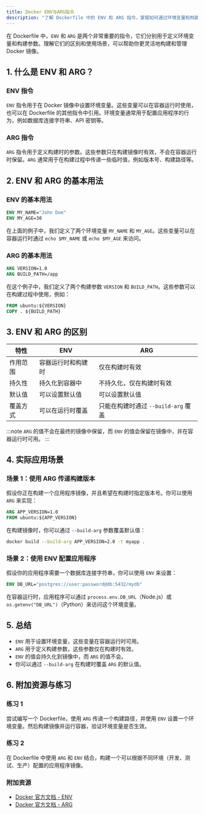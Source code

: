 ```yaml
---
title: Docker ENV与ARG指令
description: "了解 Dockerfile 中的 ENV 和 ARG 指令，掌握如何通过环境变量和构建参数定制化容器镜像。"
---
```


在 Dockerfile 中，`ENV` 和 `ARG` 是两个非常重要的指令，它们分别用于定义环境变量和构建参数。理解它们的区别和使用场景，可以帮助你更灵活地构建和管理 Docker 镜像。

## 1. 什么是 ENV 和 ARG？

### ENV 指令
`ENV` 指令用于在 Docker 镜像中设置环境变量。这些变量可以在容器运行时使用，也可以在 Dockerfile 的其他指令中引用。环境变量通常用于配置应用程序的行为，例如数据库连接字符串、API 密钥等。

### ARG 指令
`ARG` 指令用于定义构建时的参数。这些参数只在构建镜像时有效，不会在容器运行时保留。`ARG` 通常用于在构建过程中传递一些临时值，例如版本号、构建路径等。

## 2. ENV 和 ARG 的基本用法

### ENV 的基本用法
```dockerfile
ENV MY_NAME="John Doe"
ENV MY_AGE=30
```

在上面的例子中，我们定义了两个环境变量 `MY_NAME` 和 `MY_AGE`。这些变量可以在容器运行时通过 `echo $MY_NAME` 或 `echo $MY_AGE` 来访问。

### ARG 的基本用法
```dockerfile
ARG VERSION=1.0
ARG BUILD_PATH=/app
```

在这个例子中，我们定义了两个构建参数 `VERSION` 和 `BUILD_PATH`。这些参数可以在构建过程中使用，例如：

```dockerfile
FROM ubuntu:${VERSION}
COPY . ${BUILD_PATH}
```

## 3. ENV 和 ARG 的区别

| 特性          | ENV                          | ARG                          |
|---------------|------------------------------|------------------------------|
| 作用范围      | 容器运行时和构建时           | 仅在构建时有效               |
| 持久性        | 持久化到容器中               | 不持久化，仅在构建时有效     |
| 默认值        | 可以设置默认值               | 可以设置默认值               |
| 覆盖方式      | 可以在运行时覆盖             | 只能在构建时通过 `--build-arg` 覆盖 |

:::note
`ARG` 的值不会在最终的镜像中保留，而 `ENV` 的值会保留在镜像中，并在容器运行时可用。
:::

## 4. 实际应用场景

### 场景 1：使用 ARG 传递构建版本
假设你正在构建一个应用程序镜像，并且希望在构建时指定版本号。你可以使用 `ARG` 来实现：

```dockerfile
ARG APP_VERSION=1.0
FROM ubuntu:${APP_VERSION}
```

在构建镜像时，你可以通过 `--build-arg` 参数覆盖默认值：

```bash
docker build --build-arg APP_VERSION=2.0 -t myapp .
```

### 场景 2：使用 ENV 配置应用程序
假设你的应用程序需要一个数据库连接字符串，你可以使用 `ENV` 来设置：

```dockerfile
ENV DB_URL="postgres://user:password@db:5432/mydb"
```

在容器运行时，应用程序可以通过 `process.env.DB_URL`（Node.js）或 `os.getenv("DB_URL")`（Python）来访问这个环境变量。

## 5. 总结

- `ENV` 用于设置环境变量，这些变量在容器运行时可用。
- `ARG` 用于定义构建参数，这些参数仅在构建时有效。
- `ENV` 的值会持久化到镜像中，而 `ARG` 的值不会。
- 你可以通过 `--build-arg` 在构建时覆盖 `ARG` 的默认值。

## 6. 附加资源与练习

### 练习 1
尝试编写一个 Dockerfile，使用 `ARG` 传递一个构建路径，并使用 `ENV` 设置一个环境变量。然后构建镜像并运行容器，验证环境变量是否生效。

### 练习 2
在 Dockerfile 中使用 `ARG` 和 `ENV` 结合，构建一个可以根据不同环境（开发、测试、生产）配置的应用程序镜像。

### 附加资源
- [Docker 官方文档 - ENV](https://docs.docker.com/engine/reference/builder/#env)
- [Docker 官方文档 - ARG](https://docs.docker.com/engine/reference/builder/#arg)
